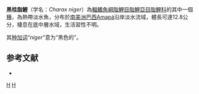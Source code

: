 {{Speciesbox 
| taxon = Charax niger
| status = NE
| status_system = IUCN3.1
| authority =  [[Lucena|Lucena]], 1989
| synonyms = 
}}
'''黑桂脂鯉'''（学名：''Charax niger''）為[[輻鰭魚綱|輻鰭魚綱]][[脂鯉目|脂鯉目]][[脂鯉亞目|脂鯉亞目]][[脂鯉科|脂鯉科]]的其中一個[[種|種]]，為熱帶淡水魚，分布於[[南美洲|南美洲]][[巴西|巴西]]Amapá沿岸淡水流域，體長可達12.8公分，棲息在底中層水域，生活習性不明。

其[[种加词|种加词]]“''niger''”意为“黑色的”。

==参考文献==
{{refbegin}}
*{{FishBase_species|genus=Charax|species=niger|year=2013|month=11}}
{{refend}}

{{Taxonbar|from=Q5714207}}

[[Category:桂脂鯉屬|H]]
[[Category:1989年描述的鱼类|H]]


{{魚類小作品}}
